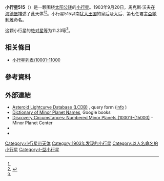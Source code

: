{{Infobox planet
 | minorplanet     = yes
 | name            = 515 Athalia
 | background      = #D6D6D6
 | image = 
 | image_size      = 
 | caption         =
 | discovery_ref   =  <ref name="MPC-object" />
 | discoverer      = [[馬克斯·沃夫|馬克斯·沃夫]]
 | discovery_site  = [[海德堡|海德堡]]
 | discovered      = 1903年9月20日
 | mpc_name        = 515 Athalia
 | alt_names       = 515 Athalia
 | pronounced      = 
 | named_after     = <ref name="MPC-object" />
 | mp_category     = [[主帶小行星|主帶小行星]] <ref name="MPC-object" /><ref name="jpldata" />
 | orbit_ref       = <ref name="a">[http://ssd.jpl.nasa.gov/sbdb.cgi?sstr=515 515] {{Wayback|url=http://ssd.jpl.nasa.gov/sbdb.cgi?sstr=515 |date=20210807033813 }}，小行星數據庫瀏覽器（JPL Small-Body Database Browser）－[[美国国家航空航天局|美国国家航空航天局]]喷气推进实验室</ref>
 | epoch           = 2018-03-23.0（[[儒略日|JD]] 2458200.5）
 | uncertainty     = 0
 | observation_arc = 
 | aphelion = {{convert|3.667|AU|km|3|abbr=on|lk=out}}
 | perihelion      = {{convert|2.5756178|AU|km|3|abbr=on}}
 | semimajor       = 3.1213427
 | eccentricity    = 0.1748366
 | period          = 5.51[[儒略年|yr]]
 | mean_anomaly    = 214.40252[[度|°]]
 | mean_motion     = {{Deg2DMS|0.17872760|sup=ms}} / day
 | inclination     = 2.03811
 | asc_node        = 121.09709°
 | arg_peri        = 300.22934
 | mean_diameter   = 
 | rotation        = 
 | albedo          =
 | spectral_type   =
 | abs_magnitude   = 11.23<ref name="jpldata" />
}}
'''小行星515'''（{{lang-en|515 Athalia}}）是一颗围绕[[太阳|太阳]][[公转|公转]]的[[小行星|小行星]]。1903年9月20日，馬克斯·沃夫在[[海德堡|海德堡]]描述了此天体<ref name="a" /><ref>{{cite news|title=小行星列表|url=http://cfa-www.harvard.edu/iau/lists/NumberedMPs.txt|accessdate=2018-10-19|newspaper=哈佛大学|archive-date=2008-05-17|archive-url=https://web.archive.org/web/20080517010638/http://cfa-www.harvard.edu/iau/lists/NumberedMPs.txt|dead-url=no}}</ref>。小行星515以南[[犹大王国|犹大王国]]的皇后及太后、第七任君主[[亞她利雅|亞她利雅]]命名。

这颗小行星的[[绝对星等|绝对星等]]为11.23等<ref name="a" />。

== 相关條目 ==
*[[小行星列表/10001-11000|小行星列表/10001-11000]]

== 參考資料 ==
{{reflist|refs=

<ref name="jpldata">{{cite web
 |type         = 2018-01-26 last obs.
 |title        = JPL Small-Body Database Browser:515 Athalia-515 Athalia
 |url          = https://ssd.jpl.nasa.gov/sbdb.cgi?sstr=515
 |publisher    = [[Jet_Propulsion_Laboratory|Jet Propulsion Laboratory]]
 |accessdate   = 28 March 2018
 |archive-date = 2021-08-07
 |archive-url  = https://web.archive.org/web/20210807033813/https://ssd.jpl.nasa.gov/sbdb.cgi?sstr=515
 |dead-url     = no
}}</ref>

<ref name="MPC-object">{{cite web
  |title      = 515 Athalia
  |work      = Minor Planet Center
  |url      = https://www.minorplanetcenter.net/db_search/show_object?object_id=515
  |accessdate      = 28 March 2018
  |archive-date      = 2017-08-25
  |archive-url      = https://web.archive.org/web/20170825061236/http://www.minorplanetcenter.net/db_search/show_object?object_id=515
  |dead-url      = no
  }}</ref>

}}

==  外部連結 ==
* [http://www.minorplanet.info/PHP/lcdbsummaryquery.php Asteroid Lightcurve Database (LCDB)] {{Wayback|url=http://www.minorplanet.info/PHP/lcdbsummaryquery.php |date=20171210173955 }}, query form ([http://www.minorplanet.info/lightcurvedatabase.html info] {{Wayback|url=http://www.minorplanet.info/lightcurvedatabase.html |date=20171216050541 }})
* [https://books.google.com/books?id=aeAg1X7afOoC&pg Dictionary of Minor Planet Names], Google books
* [http://www.minorplanetcenter.net/iau/lists/NumberedMPs010001.html Discovery Circumstances: Numbered Minor Planets (10001)-(15000)] {{Wayback|url=http://www.minorplanetcenter.net/iau/lists/NumberedMPs010001.html |date=20180612162317 }} – Minor Planet Center
* {{AstDys|515}}
* {{JPL small body}}

{{Minor Planet Number|[[小行星514|小行星514]]|[[小行星516|小行星516]]}}
{{小天体}}

[[Category:小行星带天体|Category:小行星带天体]]
[[Category:1903年发现的小行星|Category:1903年发现的小行星]]
[[Category:以人名命名的小行星|Category:以人名命名的小行星]]
[[Category:I-型小行星|Category:I-型小行星]]